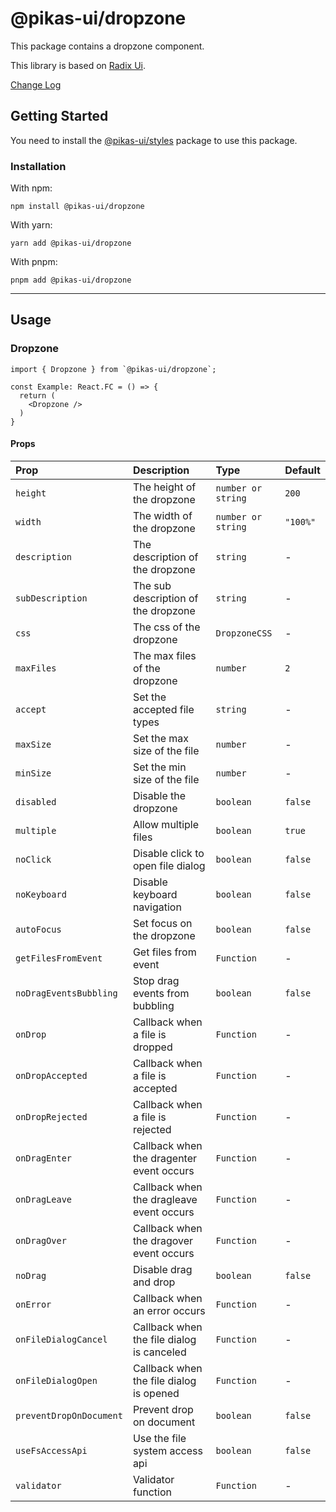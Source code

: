 

<NextSeo title="Dropzone" />

# @pikas-ui/dropzone

This package contains a dropzone component.

This library is based on [Radix Ui](https://www.radix-ui.com/).

<a href="https://github.com/Achaak/pikas/blob/main/packages/ui/dropzone/CHANGELOG.md">
  Change Log
</a>

## Getting Started

You need to install the <a href={stylesLink}>@pikas-ui/styles</a> package to use this package.

### Installation

With npm:

```
npm install @pikas-ui/dropzone
```

With yarn:

```
yarn add @pikas-ui/dropzone
```

With pnpm:

```
pnpm add @pikas-ui/dropzone
```

---

## Usage

### Dropzone

<DropzoneExample />

```tsx
import { Dropzone } from `@pikas-ui/dropzone`;

const Example: React.FC = () => {
  return (
    <Dropzone />
  )
}
```

#### Props

| Prop                    | Description                               | Type               | Default  |
| :---------------------- | :---------------------------------------- | :----------------- | :------- |
| `height`                | The height of the dropzone                | `number or string` | `200`    |
| `width`                 | The width of the dropzone                 | `number or string` | `"100%"` |
| `description`           | The description of the dropzone           | `string`           | -        |
| `subDescription`        | The sub description of the dropzone       | `string`           | -        |
| `css`                   | The css of the dropzone                   | `DropzoneCSS`      | -        |
| `maxFiles`              | The max files of the dropzone             | `number`           | `2`      |
| `accept`                | Set the accepted file types               | `string`           | -        |
| `maxSize`               | Set the max size of the file              | `number`           | -        |
| `minSize`               | Set the min size of the file              | `number`           | -        |
| `disabled`              | Disable the dropzone                      | `boolean`          | `false`  |
| `multiple`              | Allow multiple files                      | `boolean`          | `true`   |
| `noClick`               | Disable click to open file dialog         | `boolean`          | `false`  |
| `noKeyboard`            | Disable keyboard navigation               | `boolean`          | `false`  |
| `autoFocus`             | Set focus on the dropzone                 | `boolean`          | `false`  |
| `getFilesFromEvent`     | Get files from event                      | `Function`         | -        |
| `noDragEventsBubbling`  | Stop drag events from bubbling            | `boolean`          | `false`  |
| `onDrop`                | Callback when a file is dropped           | `Function`         | -        |
| `onDropAccepted`        | Callback when a file is accepted          | `Function`         | -        |
| `onDropRejected`        | Callback when a file is rejected          | `Function`         | -        |
| `onDragEnter`           | Callback when the dragenter event occurs  | `Function`         | -        |
| `onDragLeave`           | Callback when the dragleave event occurs  | `Function`         | -        |
| `onDragOver`            | Callback when the dragover event occurs   | `Function`         | -        |
| `noDrag`                | Disable drag and drop                     | `boolean`          | `false`  |
| `onError`               | Callback when an error occurs             | `Function`         | -        |
| `onFileDialogCancel`    | Callback when the file dialog is canceled | `Function`         | -        |
| `onFileDialogOpen`      | Callback when the file dialog is opened   | `Function`         | -        |
| `preventDropOnDocument` | Prevent drop on document                  | `boolean`          | `false`  |
| `useFsAccessApi`        | Use the file system access api            | `boolean`          | `false`  |
| `validator`             | Validator function                        | `Function`         | -        |
